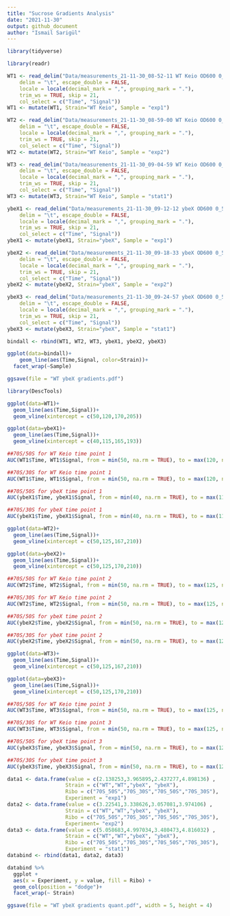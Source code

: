 ```yaml
---
title: "Sucrose Gradients Analysis"
date: "2021-11-30"
output: github_document
author: "Ismail Sarigül"
---
```




```r
library(tidyverse)
```

```r
library(readr)
```


```r
WT1 <- read_delim("Data/measurements_21-11-30_08-52-11 WT Keio OD600 0_5.lvm", 
    delim = "\t", escape_double = FALSE, 
    locale = locale(decimal_mark = ",", grouping_mark = "."), 
    trim_ws = TRUE, skip = 21,
    col_select = c("Time", "Signal"))
WT1 <- mutate(WT1, Strain="WT Keio", Sample = "exp1")

```

```r
WT2 <- read_delim("Data/measurements_21-11-30_08-59-00 WT Keio OD600 0_5 plus 1hour.lvm", 
    delim = "\t", escape_double = FALSE, 
    locale = locale(decimal_mark = ",", grouping_mark = "."), 
    trim_ws = TRUE, skip = 21,
    col_select = c("Time", "Signal"))
WT2 <- mutate(WT2, Strain="WT Keio", Sample = "exp2")
```

```r
WT3 <- read_delim("Data/measurements_21-11-30_09-04-59 WT Keio OD600 0_5 plus 2hours.lvm", 
    delim = "\t", escape_double = FALSE, 
    locale = locale(decimal_mark = ",", grouping_mark = "."), 
    trim_ws = TRUE, skip = 21,
    col_select = c("Time", "Signal"))
WT3 <- mutate(WT3, Strain="WT Keio", Sample = "stat1")
```

```r
ybeX1 <- read_delim("Data/measurements_21-11-30_09-12-12 ybeX OD600 0_5.lvm",
    delim = "\t", escape_double = FALSE, 
    locale = locale(decimal_mark = ",", grouping_mark = "."), 
    trim_ws = TRUE, skip = 21,
    col_select = c("Time", "Signal"))
ybeX1 <- mutate(ybeX1, Strain="ybeX", Sample = "exp1")
```

```r
ybeX2 <- read_delim("Data/measurements_21-11-30_09-18-33 ybeX OD600 0_5 plus 1hour.lvm",
    delim = "\t", escape_double = FALSE, 
    locale = locale(decimal_mark = ",", grouping_mark = "."), 
    trim_ws = TRUE, skip = 21,
    col_select = c("Time", "Signal"))
ybeX2 <- mutate(ybeX2, Strain="ybeX", Sample = "exp2")
```
```r
ybeX3 <- read_delim("Data/measurements_21-11-30_09-24-57 ybeX OD600 0_5 plus 2hours.lvm",
    delim = "\t", escape_double = FALSE, 
    locale = locale(decimal_mark = ",", grouping_mark = "."), 
    trim_ws = TRUE, skip = 21,
    col_select = c("Time", "Signal"))
ybeX3 <- mutate(ybeX3, Strain="ybeX", Sample = "stat1")
```


```r
bindall <- rbind(WT1, WT2, WT3, ybeX1, ybeX2, ybeX3)
```


```r
ggplot(data=bindall)+
    geom_line(aes(Time,Signal, color=Strain))+
  facet_wrap(~Sample)
```



```r
ggsave(file = "WT ybeX gradients.pdf")
```

```r
library(DescTools)
```

```r
ggplot(data=WT1)+
  geom_line(aes(Time,Signal))+
  geom_vline(xintercept = c(50,120,170,205))
```

```r
ggplot(data=ybeX1)+
  geom_line(aes(Time,Signal))+
  geom_vline(xintercept = c(40,115,165,193))
```


```r
##70S/50S for WT Keio time point 1
AUC(WT1$Time, WT1$Signal, from = min(50, na.rm = TRUE), to = max(120, na.rm = TRUE), method = c("trapezoid")) / AUC(WT1$Time, WT1$Signal, from = min(120, na.rm = TRUE), to = max(170, na.rm = TRUE), method = c("trapezoid"))

##70S/30S for WT Keio time point 1
AUC(WT1$Time, WT1$Signal, from = min(50, na.rm = TRUE), to = max(120, na.rm = TRUE), method = c("trapezoid")) / AUC(WT1$Time, WT1$Signal, from = min(170, na.rm = TRUE), to = max(200, na.rm = TRUE), method = c("trapezoid"))

##70S/50S for ybeX time point 1
AUC(ybeX1$Time, ybeX1$Signal, from = min(40, na.rm = TRUE), to = max(115, na.rm = TRUE), method = c("trapezoid")) / AUC(ybeX1$Time, ybeX1$Signal, from = min(115, na.rm = TRUE), to = max(165, na.rm = TRUE), method = c("trapezoid"))

##70S/30S for ybeX time point 1
AUC(ybeX1$Time, ybeX1$Signal, from = min(40, na.rm = TRUE), to = max(115, na.rm = TRUE), method = c("trapezoid")) / AUC(ybeX1$Time, ybeX1$Signal, from = min(165, na.rm = TRUE), to = max(193, na.rm = TRUE), method = c("trapezoid"))

```


```r
ggplot(data=WT2)+
  geom_line(aes(Time,Signal))+
  geom_vline(xintercept = c(50,125,167,210))
```

```r
ggplot(data=ybeX2)+
  geom_line(aes(Time,Signal))+
  geom_vline(xintercept = c(50,125,170,210))
```

```r
##70S/50S for WT Keio time point 2
AUC(WT2$Time, WT2$Signal, from = min(50, na.rm = TRUE), to = max(125, na.rm = TRUE), method = c("trapezoid")) / AUC(WT2$Time, WT2$Signal, from = min(125, na.rm = TRUE), to = max(167, na.rm = TRUE), method = c("trapezoid"))

##70S/30S for WT Keio time point 2
AUC(WT2$Time, WT2$Signal, from = min(50, na.rm = TRUE), to = max(125, na.rm = TRUE), method = c("trapezoid")) / AUC(WT2$Time, WT2$Signal, from = min(167, na.rm = TRUE), to = max(210, na.rm = TRUE), method = c("trapezoid"))

##70S/50S for ybeX time point 2
AUC(ybeX2$Time, ybeX2$Signal, from = min(50, na.rm = TRUE), to = max(125, na.rm = TRUE), method = c("trapezoid")) / AUC(ybeX2$Time, ybeX2$Signal, from = min(125, na.rm = TRUE), to = max(170, na.rm = TRUE), method = c("trapezoid"))

##70S/30S for ybeX time point 2
AUC(ybeX2$Time, ybeX2$Signal, from = min(50, na.rm = TRUE), to = max(125, na.rm = TRUE), method = c("trapezoid")) / AUC(ybeX2$Time, ybeX2$Signal, from = min(170, na.rm = TRUE), to = max(210, na.rm = TRUE), method = c("trapezoid"))
```

```r
ggplot(data=WT3)+
  geom_line(aes(Time,Signal))+
  geom_vline(xintercept = c(50,125,167,210))
```

```r
ggplot(data=ybeX3)+
  geom_line(aes(Time,Signal))+
  geom_vline(xintercept = c(50,125,170,210))
```


```r
##70S/50S for WT Keio time point 3
AUC(WT3$Time, WT3$Signal, from = min(50, na.rm = TRUE), to = max(125, na.rm = TRUE), method = c("trapezoid")) / AUC(WT3$Time, WT3$Signal, from = min(125, na.rm = TRUE), to = max(167, na.rm = TRUE), method = c("trapezoid"))

##70S/30S for WT Keio time point 3
AUC(WT3$Time, WT3$Signal, from = min(50, na.rm = TRUE), to = max(125, na.rm = TRUE), method = c("trapezoid")) / AUC(WT3$Time, WT3$Signal, from = min(167, na.rm = TRUE), to = max(210, na.rm = TRUE), method = c("trapezoid"))

##70S/50S for ybeX time point 3
AUC(ybeX3$Time, ybeX3$Signal, from = min(50, na.rm = TRUE), to = max(125, na.rm = TRUE), method = c("trapezoid")) / AUC(ybeX3$Time, ybeX3$Signal, from = min(125, na.rm = TRUE), to = max(170, na.rm = TRUE), method = c("trapezoid"))

##70S/30S for ybeX time point 3
AUC(ybeX3$Time, ybeX3$Signal, from = min(50, na.rm = TRUE), to = max(125, na.rm = TRUE), method = c("trapezoid")) / AUC(ybeX3$Time, ybeX3$Signal, from = min(170, na.rm = TRUE), to = max(210, na.rm = TRUE), method = c("trapezoid"))
```





```r
data1 <- data.frame(value = c(2.138253,3.965895,2.437277,4.898136) , 
                   Strain = c("WT","WT","ybeX", "ybeX"), 
                   Ribo = c("70S_50S","70S_30S","70S_50S","70S_30S"),
                   Experiment = "exp1")
data2 <- data.frame(value = c(3.22541,3.338626,3.057081,3.974106) , 
                   Strain = c("WT","WT","ybeX", "ybeX"), 
                   Ribo = c("70S_50S","70S_30S","70S_50S","70S_30S"),
                   Experiment= "exp2")
data3 <- data.frame(value = c(5.058683,4.997034,3.480473,4.816032) , 
                   Strain = c("WT","WT","ybeX", "ybeX"), 
                   Ribo = c("70S_50S","70S_30S","70S_50S","70S_30S"),
                   Experiment = "stat1")
databind <- rbind(data1, data2, data3)
```


```r
databind %>%
  ggplot + 
  aes(x = Experiment, y = value, fill = Ribo) + 
  geom_col(position = "dodge")+
  facet_wrap(~ Strain)
```

```r
ggsave(file = "WT ybeX gradients quant.pdf", width = 5, height = 4)
```


